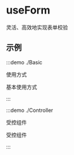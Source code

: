 # useForm

灵活、高效地实现表单校验

## 示例

:::demo ./Basic

使用方式

基本使用方式

:::

:::demo ./Controller

受控组件

受控组件

:::
